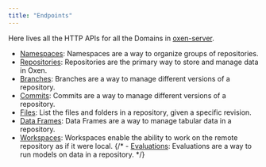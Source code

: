 ```yaml
---
title: "Endpoints"
---
```


Here lives all the HTTP APIs for all the Domains in [oxen-server](/getting-started/oxen-server).

- [Namespaces](/http-api/namespaces/list_namespaces): Namespaces are a way to organize groups of repositories.
- [Repositories](/http-api/repositories/list_repos): Repositories are the primary way to store and manage data in Oxen.
- [Branches](/http-api/branches/get_branches): Branches are a way to manage different versions of a repository.
- [Commits](/http-api/commits/list_commits): Commits are a way to manage different versions of a repository.
- [Files](/http-api/files/list_entries): List the files and folders in a repository, given a specific revision.
- [Data Frames](/http-api/data_frames/get_data_frame): Data Frames are a way to manage tabular data in a repository.
- [Workspaces](/http-api/workspaces/list_workspaces): Workspaces enable the ability to work on the remote repository as if it were local.
{/* - [Evaluations](/http-api/list_evaluations): Evaluations are a way to run models on data in a repository. */}




